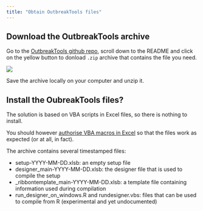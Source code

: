 ```yaml
---
title: "Obtain OutbreakTools files"
---
```


## Download the OutbreakTools archive

Go to the [OutbreakTools github repo](https://github.com/epicentre-msf/outbreak-tools), scroll down to the README and click on the yellow button to donload `.zip` archive that contains the file you need.

![](images/img-001-download.png)

Save the archive locally on your computer and unzip it.


## Install the OubreakTools files?

The solution is based on VBA scripts in Excel files, so there is nothing to install. 

You should however [authorise VBA macros in Excel](https://support.microsoft.com/en-us/office/enable-or-disable-macros-in-microsoft-365-files-12b036fd-d140-4e74-b45e-16fed1a7e5c6) so that the files work as expected (or at all, in fact).


The archive contains several timestamped files:

- setup-YYYY-MM-DD.xlsb: an empty setup file
- designer_main-YYYY-MM-DD.xlsb: the designer file that is used to compile the setup
- _ribbontemplate_main-YYYY-MM-DD.xlsb: a template file containing information used during compilation
- run_designer_on_windows.R and rundesigner.vbs: files that can be used to compile from R (experimental and yet undocumented)
